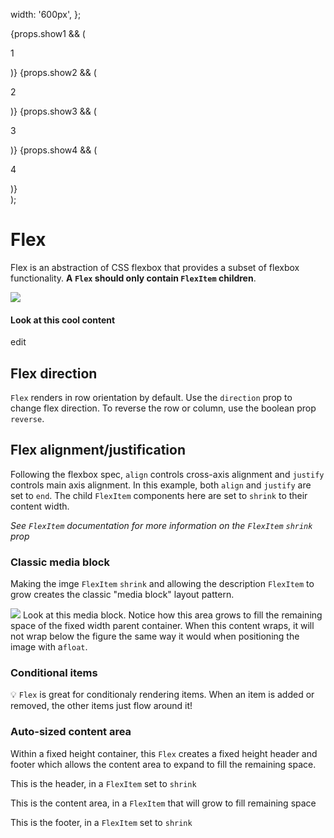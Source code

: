 

  width: '600px',
};

  <div style={parentStyle} className="debug--flex fontSize--xl fontWeight--bold">
    <Flex>
      {props.show1 && (
        <FlexItem shrink>
          <p>1</p>
        </FlexItem>
      )}
      {props.show2 && (
        <FlexItem>
          <p>2</p>
        </FlexItem>
      )}
      {props.show3 && (
        <FlexItem shrink>
          <p>3</p>
        </FlexItem>
      )}
      {props.show4 && (
        <FlexItem shrink>
          <p>4</p>
        </FlexItem>
      )}
    </Flex>
  </div>
);

<Meta title="FDS|Layout/Flex" decorators={[withKnobs]} component={Flex} />

# Flex

Flex is an abstraction of CSS flexbox that provides a subset of flexbox functionality. **A `Flex` should only contain `FlexItem` children**.

<Story name="Knobs">
  <div style={parentStyle} className="debug--flex">
    <Flex
      direction={radios(
        'direction',
        {
          row: 'row',
          column: 'column',
        },
        'row'
      )}
      justify={radios('justify', {
        end: 'end',
        center: 'center',
        spaceBetween: 'spaceBetween',
        spaceAround: 'spaceAround',
      })}
      align={radios('align', {
        start: 'start',
        end: 'end',
        center: 'center',
        stretch: 'stretch',
      })}
      noGutters={boolean('noGutters', false)}
      reverse={boolean('reverse', false)}
    >
      <FlexItem shrink>
        <img src="https://place-hold.it/40x40/a02385/fff&text=IMG" />
      </FlexItem>
      <FlexItem shrink>
        <h4>Look at this cool content</h4>
      </FlexItem>
      <FlexItem shrink>
        <p className="color--link">edit</p>
      </FlexItem>
    </Flex>
  </div>
</Story>

## Flex direction
`Flex` renders in row orientation by default. Use the `direction` prop to change flex direction. To reverse the row or column, use the boolean prop `reverse`.

## Flex alignment/justification
Following the flexbox spec, `align` controls cross-axis alignment and `justify` controls main axis alignment. In this example, both `align` and `justify` are set to `end`. The child
`FlexItem` components here are set to `shrink` to their content width.

_See `FlexItem` documentation for more information on the `FlexItem` `shrink` prop_

<Props of={Flex} />


### Classic media block
Making the imge `FlexItem` `shrink` and allowing the description `FlexItem` to grow creates the classic "media block" layout pattern.

<Preview>
  <Story name="Classic media block">
    <div style={parentStyle} className="debug--flex">
      <Flex>
        <FlexItem shrink>
          <img src="https://place-hold.it/40x40/a02385/fff&text=:)" />
        </FlexItem>
        <FlexItem>
          Look at this media block. Notice how this area grows to fill the remaining
          space of the fixed width parent container. When this content wraps, it will
          not wrap below the figure the same way it would when positioning the image
          with a<code>float</code>.
        </FlexItem>
      </Flex>
    </div>
  </Story>
</Preview>

### Conditional items
💡 `Flex` is great for conditionaly rendering items. 
When an item is added or removed, the other items just flow around it!

<Preview>
  <Story name="Conditional items">
    <ConditionalItemsExample
      show1={boolean('Render item 1', true)}
      show2={boolean('Render item 2', true)}
      show3={boolean('Render item 3', false)}
      show4={boolean('Render item 4', true)}
    />
  </Story>
</Preview>

### Auto-sized content area
Within a fixed height container, this `Flex` creates a fixed height 
header and footer which allows the content area to expand to fill the remaining space.

<Preview>
  <Story name="Auto-sized content area">
    <div style={{ height: '300px' }} className="debug--flex">
      <Flex direction="column">
        <FlexItem shrink>
          <p>
            This is the header, in a <code>FlexItem</code> set to <code>shrink</code>
          </p>
        </FlexItem>
        <FlexItem>
          <p>
            This is the content area, in a <code>FlexItem</code> that will grow to fill
            remaining space
          </p>
        </FlexItem>
        <FlexItem shrink>
          <p>
            This is the footer, in a <code>FlexItem</code> set to <code>shrink</code>
          </p>
        </FlexItem>
      </Flex>
    </div>
  </Story>
</Preview>